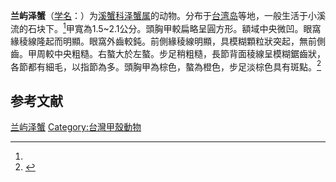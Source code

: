 {{Speciesbox
| name = 兰屿泽蟹
| status = CR
| status_system = IUCN3.1
| status_ref = <ref>{{IUCN|id=134027 |title=''Geothelphusa lanyu'' |author1=Esser, L. |author2= Cumberlidge |version=2021.3 |year=2008 |page=e.T134027A3896015 |doi=10.2305/IUCN.UK.2008.RLTS.T134027A3896015.en |accessdate=28 May 2022}}</ref>
| image = 
| genus = Geothelphusa
| species = lanyu
| authority = (Shy, Ng et Yu, 1994)<ref name='id12243'>{{cite web| url =http://www.bioinfo.cn/db05/BjdwSpecies.php?action=view&id=12243| title =兰屿泽蟹| work =《中国动物物种编目数据库》| publisher =中国科学院微生物研究所| author =中国科学院动物研究所| accessdate =2009-04-28| deadurl =yes| archiveurl =https://web.archive.org/web/20160305094444/http://www.bioinfo.cn/db05/BjdwSpecies.php?action=view&id=12243| archivedate =2016-03-05}}</ref>
}}

'''兰屿泽蟹'''（[[学名|学名]]：{{lang|la|''Geothelphusa lanyu''}}）为[[溪蟹科|溪蟹科]][[泽蟹属|泽蟹属]]的动物。分布于[[台湾岛|台湾岛]]等地，一般生活于小溪流的石块下。<ref name='id12243'/>甲寬為1.5~2.1公分。頭胸甲較扁略呈圓方形。額域中央微凹。眼窩緣稜線隆起而明顯。眼窩外齒較鈍。前側緣稜線明顯，具模糊顆粒狀突起，無前側齒。甲周較中央粗糙。右螯大於左螯。步足稍粗糙，長節背面稜線呈模糊鋸齒狀，各節都有細毛，以指節為多。頭胸甲為棕色，螯為橙色，步足淡棕色具有斑點。<ref>{{Cite web|url=http://study.nmmba.gov.tw/Modules/Biology/BioView.aspx?ItemID=338&TabID=35|title=台灣海洋生態資訊學習網 > 影像資源 >|accessdate=2018-05-30|work=study.nmmba.gov.tw}}</ref>

== 参考文献 ==
{{reflist}}

{{Wikispecies|Geothelphusa lanyu}}

{{Taxonbar}}

[[Category:泽蟹属|兰屿泽蟹]]
[[Category:台灣甲殼動物|Category:台灣甲殼動物]]


{{螃蟹小作品}}